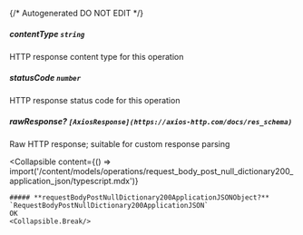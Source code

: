 {/* Autogenerated DO NOT EDIT  */}

##### **contentType** `string`
HTTP response content type for this operation

##### **statusCode** `number`
HTTP response status code for this operation

##### **rawResponse?** `[AxiosResponse](https://axios-http.com/docs/res_schema)`
Raw HTTP response; suitable for custom response parsing

<Collapsible
    content={() => import('/content/models/operations/request_body_post_null_dictionary200_application_json/typescript.mdx')}
>
    ##### **requestBodyPostNullDictionary200ApplicationJSONObject?** `RequestBodyPostNullDictionary200ApplicationJSON`
    OK
    <Collapsible.Break/>
</Collapsible>

